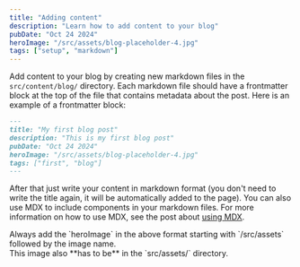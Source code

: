 ```yaml
---
title: "Adding content"
description: "Learn how to add content to your blog"
pubDate: "Oct 24 2024"
heroImage: "/src/assets/blog-placeholder-4.jpg"
tags: ["setup", "markdown"]
---
```


Add content to your blog by creating new markdown files in the `src/content/blog/` directory. Each markdown file should have a frontmatter block at the top of the file that contains metadata about the post. Here is an example of a frontmatter block:

```md
---
title: "My first blog post"
description: "This is my first blog post"
pubDate: "Oct 24 2024"
heroImage: "/src/assets/blog-placeholder-4.jpg"
tags: ["first", "blog"]
---
```

After that just write your content in markdown format (you don't need to write the title again, it will be automatically added to the page). You can also use MDX to include components in your markdown files. For more information on how to use MDX, see the post about [using MDX](../using-mdx).


<WarningAlert title="Hero Image" class="mt-6">
  Always add the `heroImage` in the above format starting with `/src/assets` followed by the image name.
    <br/>
  This image also **has to be** in the `src/assets/` directory.
</WarningAlert>